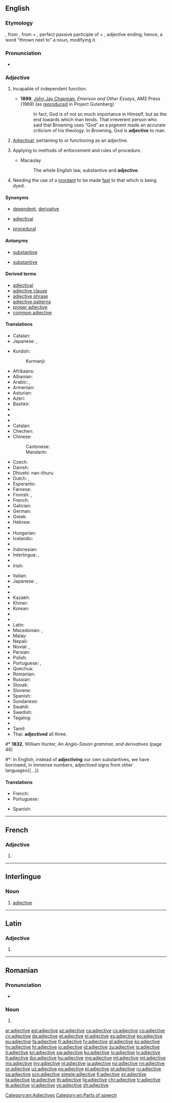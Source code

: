 ==English==

===Etymology===
{{borrowing|fro|adjectif|lang=en}}, from {{etyl|la|en}} {{term|adiectivus|adiectīvum|lang=la}}, from {{term|ad||next to|lang=la}} + {{term|iectus|-iect-|lang=la}}, perfect passive participle of {{term/t|la|iaciō||throw}} + {{term/t|la|-īvus}}, adjective ending; hence, a word "thrown next to" a noun, modifying it.

===Pronunciation===
* {{audio|En-us-adjective.ogg|Audio (US)}}

===Adjective===
{{en-adj|-}}

# {{context|obsolete|lang=en}} Incapable of independent function.
#* '''1899''', [[w:John Jay Chapman|John Jay Chapman]], ''Emerson and Other Essays'', AMS Press (1969) (as [http://www.gutenberg.org/etext/13088 reproduced] in Project Gutenberg)
#*: In fact, God is of not so much importance in Himself, but as the end towards which man tends. That irreverent person who said that Browning uses “God” as a pigment made an accurate criticism of his theology. In Browning, God is '''adjective''' to man.
# {{context|grammar|lang=en}} [[adjectival|Adjectival]]; pertaining to or functioning as an adjective.
# {{context|legal|lang=en}} Applying to methods of enforcement and rules of procedure.
#* Macaulay
#*: The whole English law, substantive and '''adjective'''.
# {{context|chemistry|of a [[dye]]|lang=en}} Needing the use of a [[mordant]] to be made [[fast]] to that which is being dyed.

====Synonyms====
* {{sense|incapable of independent function}} [[dependent]], [[derivative]]
* {{sense|functioning as an adjective}} [[adjectival]]
* {{sense|applying to methods of enforcement and rules of procedure}} [[procedural]]

====Antonyms====
* {{sense|applying to methods of enforcement and rules of procedure}} [[substantive]]
* {{sense|of a dye that needs the use of a mordant}} [[substantive]]

====Derived terms====
* [[adjectival]]
* [[adjective clause]]
* [[adjective phrase]]
* [[adjective patterns]]
* [[proper adjective]]
* [[common adjective]]

====Translations====
{{trans-top|incapable of independent function}}
* Catalan: {{t+|ca|adjectiu}}
* Japanese: {{t|ja|非独立性|alt=非独立性の|tr=hidokuritsusei no}}, {{t|ja|依存性|alt=依存性の|tr=izonsei no}}
{{trans-mid}}
* Kurdish:
*: Kurmanji: {{t+|kmr|rengdêr|f}}
{{trans-bottom}}

{{trans-top|functioning as an adjective}}
* Afrikaans: {{t|af|byvoeglik}}
* Albanian: {{t+|sq|mbiemër}}
* Arabic: {{t|ar|وَصْفِيّ|tr=wáʂfiy}}, {{t|ar|نَعْتِيّ|tr=náʕtiy}}
* Armenian: {{t|hy|ածական}}
* Asturian: {{t+|ast|axetivu|m}}
* Azeri: {{t|az|sıfət}}
* Bashkir: {{t|ba|сифат}}
* {{trreq|eu}}
* {{trreq|be}}
* {{trreq|bn}}
* Catalan: {{t+|ca|adjectiu}}
* Chechen: {{t|ce|билгалдош}}
* Chinese:
*: Cantonese: {{t|yue|形容詞的}}
*: {{trreq|gan}}
*: {{trreq|hak}}
*: Mandarin: {{t|cmn|形容词的}}
*: {{trreq|cdo}}
*: {{trreq|nan}}
*: {{trreq|wuu}}
* Czech: {{t+|cs|přídavné jméno|n}}
* Danish: {{t+|da|adjektiv|n}}
* Dhivehi: nan-ithuru{{rfscript|dv}}
* Dutch: {{t+|nl|bijvoeglijk}}, {{t|nl|adjectivisch}}
* Esperanto: {{t|eo|adjektiva}}
* Faroese: {{t|fo|lýsingarorð|n}}
* Finnish: {{t+|fi|adjektiivi}} {{gloss|in compound words}}, {{t+|fi|adjektiivinen}} {{gloss|otherwise}}
* French: {{t+|fr|adjectif}}
* Galician: {{t+|gl|adxectivo|m}}
* German: {{t|de|adjektivisch}}
* Greek: {{t+|el|επιθετικός}}
* Hebrew: {{t|he|תואר השם}}
* {{trreq|hi}}
* Hungarian: {{t+|hu|melléknévi}}
* Icelandic: {{t+|is|lýsingarorð}}
* {{trreq|io}}
* Indonesian: {{t+|id|kata sifat}}
* Interlingua: {{t|ia|adjective}}, {{t|ia|adjectival}}
* {{trreq|ie}}
* Irish: {{t|ga|aidiachtach}}
{{trans-mid}}
* Italian: {{t+|it|aggettivale}}
* Japanese: {{t+|ja|形容詞|tr=[[けいようし]]の, keiyōshi no|alt=形容詞の}}, {{t|ja|形容する|tr=keiyō suru}}
* {{trreq|jv}}
* {{trreq|ks}}
* Kazakh: {{t|kk|сын есім}}
* Khmer: {{t|km|គុណនាម|tr=kunnaneam}}
* Korean: {{t+|ko|형용사|tr=hyeong-yongsa}}
* {{trreq|ku}}
* {{trreq|ky}}
* Latin: {{t|la|adiectivus}}
* Macedonian: {{t|mk|придавен|m}}, {{t|mk|придавски|m}}
* Malay: {{t|ms|kata sifat}}
* Nepali: {{t+|ne|विशेषण}}
* Novial: {{t|nov|adjektivi}}, {{t|nov|adjektival}}
* Persian: {{t+|fa|وصفی|tr=vasfi}}
* Polish: {{t+|pl|przymiotnikowy}}
* Portuguese: {{t+|pt|adjectivo}} {{qualifier|Portugal}}, {{t+|pt|adjetivo}} {{qualifier|Brazil}}
* Quechua: {{t|qu|sutip rampaqnin}}
* Romanian: {{t+|ro|adjectival}}
* Russian: {{t|ru|прилагательный}}
* Slovak: {{t+|sk|prídavné meno|n}}
* Slovene: {{t|sl|pridevniški}}
* Spanish: {{t+|es|adjetivo}}
* Sundanese: {{t|su|adjéktif}}
* Swahili: {{t+|sw|tashbihi}}
* Swedish: {{t+|sv|adjektiv|n}}
* Tagalog: {{t+|tl|pang-uri}}
* {{trreq|tg}}
* Tamil: {{t+|ta|உரிச்சொல்|tr=urichchol}}
* Thai: {{t|th|คุณศัพท์|tr=kunnásàp)
* Turkish: {{t+|tr|sıfat}}
* Turkmen: {{t+|tk|sypat}}
* Ukrainian: {{t+|uk|прикметник|m}}
* {{trreq|ur}}
* Uzbek: {{t+|uz|sifat}}
* Vietnamese: {{t|vi|có tính chất tính từ}}
* Volapük: {{t+|vo|ladyekik}}
* West Frisian: {{t|fy|eigenskip oantsjuttend}}
* {{trreq|sgs}}
{{trans-bottom}}

{{trans-top|methods of enforcement and rules of procedure}}
* {{trreq|af}}
* Arabic: {{t|ar|اجرائي|alt=إجْرائِيّ|tr=’ijrā’iy}}
* Dutch: {{t+|nl|formeel}}
* French: {{t+|fr|procédure|alt=… de procédure}}
* German: {{t+|de|formal}}
* {{trreq|he}}
* {{trreq|hi}}
* {{trreq|hu}}
* {{trreq|is}}
* {{trreq|id}}
{{trans-mid}}
* Interlingua: {{t|ia|adjective}}, {{t|ia|adjectival}}
* Japanese: {{t|ja|手続き上|tr=[[てつづきじょう]]の, tetsudzukijō no|alt=手続き上の}}
* Polish: {{t+|pl|przymiotnikowy}}
* Portuguese: {{t+|pt|adjectivo}} {{qualifier|Portugal}}, {{t+|pt|adjetivo}} {{qualifier|Brazil}}
* Romanian: {{t+|ro|adjectiv|m}}, {{t|ro|adjectivă|f}}
* Spanish: {{t+|es|adjetivo}}
* Swahili: {{t+|sw|tashbihi}}
* {{trreq|th}}
* {{trreq|vi}}
* West Frisian: {{t|fy|protokol|c}}
{{trans-bottom}}

{{trans-top|of a dye that needs the use of a mordant}}
* Catalan: {{t+|ca|adjectiu}}
{{trans-mid}}
{{trans-bottom}}

===Noun===
{{en-noun}}
{{wikipedia}}

# {{context|grammar|lang=en}} A [[word]] that [[modify|modifies]] a noun or [[describe]]s a noun’s referent.
#: ''The words “big” and “heavy” are English '''adjectives'''.''
# {{context|obsolete|lang=en}} A [[dependent]]; an [[accessory]].
#: {{rfquotek|Fuller}}

====Hyponyms====
* See also [[Wikisaurus:adjective]]

====Translations====
{{trans-top|(grammar) a word that modifies a noun or describes a noun’s referent}}
* Afrikaans: {{t+|af|byvoeglike naamwoord}}
* Albanian: {{t+|sq|mbiemër}}, {{t|sq|adjektiv}}
* Arabic: {{t|ar|نعت|m|tr=naʿt}}, {{t|ar|صفة|f|tr=ṣífa}}
* Aragonese: {{t+|an|adchectivo|m}}
* Aramaic: {{t|arc|גדשניא|m|tr=gedšanāya|sc=Hebr}}
* Armenian: {{t|hy|ածական}}
* {{trreq|as}}
* Asturian: {{t+|ast|axetivu|m}}
* Azeri: {{t|az|sifət}}
* Bashkir: {{t|ba|сифат}}
* Basque: {{t|eu|adjektibo}}, {{t|eu|izenondo}}
* {{trreq|bar}}
* Belarusian: {{t|be|прыметнік|m}}
* Bengali: {{t|bn|বিশেষণ|tr=bisheshawn}}
* {{trreq|bpy}}
* Breton: {{t+|br|anv-gwan}}
* Bulgarian: {{t|bg|прилагателно име|n}}
* Burmese: {{t+|my|နာမဝိသေသန|tr=nama witheithana}}
* {{trreq|bua}}
* Catalan: {{t+|ca|adjectiu|m}}
* {{trreq|ceb}}
* Chechen: {{t|ce|билгалдош}}
* Chinese:
*: Mandarin: {{t+|cmn|形容詞}}, {{t+|cmn|形容词|tr=xíngróngcí}}
*: Min Nan: {{t|nan|形容詞}}, {{t|nan|形容词|tr=hêng-iông-sû}}
* Chuvash: {{t|cv|паллă ячĕ}}
* Cornish: {{t|kw|hanow gwan|m}}
* {{trreq|co}}
* Crimean Tatar: {{t|crh|sıfat}}
* Czech: {{t+|cs|přídavné jméno|n}}
* Danish: {{t|da|tillægsord}}, {{t+|da|adjektiv}}
* {{trreq|dv}}
* Dutch: {{t+|nl|bijvoeglijk naamwoord|n}}, {{t+|nl|adjectief|n}}
* Esperanto: {{t+|eo|adjektivo}}
* Estonian: {{t|et|omadussõna}}, {{t+|et|adjektiiv}}
* Faroese: {{t|fo|lýsingarorð|n}}
* Finnish: {{t+|fi|adjektiivi}}, {{t+|fi|laatusana}}
* French: {{t+|fr|adjectif|m}}
* Friulian: {{t|fur|agetîv}}
* Galician: {{t+|gl|adxectivo|m}}
* Georgian: {{t+|ka|ზედსართავი სახელი}}, {{t|ka|სახელი}}
* German: {{t+|de|Adjektiv|n}}, {{t+|de|Eigenschaftswort|n}}
* Greek: {{t+|el|επίθετο|n}}
*: Ancient: {{t|grc|ἐπιθετικόν}}
* {{trreq|ha}}
* Hawaiian: {{t|haw|haʻiʻano}}
* Hebrew: {{t|he|שם תואר|m|tr=shem to'ar}}
* Hindi: {{t|hi|बिशेषण|m|tr=biśeṣaṇ}}
* Hungarian: {{t+|hu|melléknév}}
* Icelandic: {{t+|is|lýsingarorð|n}}
* Ido: {{t+|io|adjektivo}}
* Indonesian: {{t+|id|kata sifat}}, {{t+|id|adjektiva}}
* Interlingua: {{t|ia|adjectivo}}
* Interlingue: {{t|ie|adjective}}
* Irish: {{t+|ga|aidiacht|f}}
* Italian: {{t+|it|aggettivo|m}}
* Japanese: {{t+|ja|形容詞|tr=けいようし, keiyōshi}} {{qualifier|for "い" ending in Japanese, and translation for "adjective" in other languages}}, {{t+|ja|形容動詞|tr=けいようどうし, keiyō-dōshi}} {{qualifier|for "だ/な" ending}}
* {{trreq|jv}}
* Jèrriais: {{t|roa-jer|adjectif|m}}
* Kashubian: {{t|csb|przëdownik|m}}
* Kazakh: {{t|kk|сын есім|tr=sın esim}}
* Khmer: {{t|km|គុណនាម|tr=kunnaneam}}
* {{trreq|rw}}
* {{trreq|rn}}
* Korean: {{t+|ko|형용사|tr=hyeong-yongsa}} ({{t+|ko|形容詞}})
* Kyrgyz: {{t|ky|сын атооч|tr=sın atooç}}
* Lao: {{t+|lo|ຄຳຄຸນນາມ|tr=kham khun nām}}
* Latin: {{t|la|verbum adiectum|n}}
{{trans-mid}}
* Latvian: {{t+|lv|īpašības vārds|m}}
* Limburgish: {{t|li|bievooglik naamwaord|n}}
* Lingala: {{t|ln|likonzámí}}
* Lithuanian: {{t+|lt|būdvardis}}
* Low German:
*: German Low German: {{t|nds-de|Adjektiv}}
* Lower Sorbian: {{t|dsb|adjektiw|m}}
* {{trreq|lg}}
* {{trreq|lb}}
* Macedonian: {{t|mk|придавка|f}}
* Malay: {{t|ms|kata sifat}}
* Malayalam: {{t+|ml|നാമവിശേഷണം|tr=nāmaviśeṣṇaṁ}}
* Maltese: {{t+|mt|aġġettiv}}
* Manx: {{t|gv|marennym|m}}
* Maori: {{t|mi|kupuāhua}}
* Mongolian: {{t+|mn|тэмдэг нэр}}
* {{trreq|ne}}
* Norwegian:
*: Bokmål: {{t+|no|adjektiv}}
*: Nynorsk: {{t+|nn|adjektiv}}
* Novial: {{t|nov|adjektive}}
* Occitan: {{t|oc|adjectiu|m}}
* Oriya: {{t+|or|ବିଶେଷଣ|tr=biśeṣaṇ}}
* {{trreq|ps}}
* Persian: {{t+|fa|صفت|tr=sefat}}
* Polish: {{t+|pl|przymiotnik|m}}
* Portuguese: {{t+|pt|adjectivo}} {{qualifier|Portugal}}, {{t+|pt|adjetivo}} {{qualifier|Brazil}}
* Quechua: {{t|qu|sutip rampaqnin}}
* Romanian: {{t+|ro|adjectiv|n}}
* Romansch: {{t|rm|adjectiv}}
* Russian: {{t+|ru|имя прилагательное|n}}, {{t+|ru|прилагательное|n}}
* Sanskrit: {{t|sa|विशेषण|m|tr=viśeṣaṇa}}
* Scots: {{t|sco|adjective}}
* Scottish Gaelic: {{t|gd|buadhair|m}}
* Serbo-Croatian:
*: Cyrillic: {{qualifier|Ekavian}} {{t|sh|придев|m|sc=Cyrl}}, {{qualifier|Ijekavian}} {{t|sh|придјев|m|sc=Cyrl}}
*: Roman: {{qualifier|Ekavian}} {{t|sh|pridev|m}}, {{qualifier|Ijekavian}} {{t|sh|pridjev|m}}
* Sicilian: {{t|scn|aggittivi}}
* {{trreq|sd}}
* Slovak: {{t+|sk|prídavné meno|n}}
* Slovene: {{t+|sl|pridevnik|m}}
* {{trreq|so}}
* Spanish: {{t+|es|adjetivo|m}}
* Sundanese: {{t|su|adjéktif}}
* Swahili: {{t|sw|kivumishi}}, {{t+|sw|sifa}}
* Swedish: {{t+|sv|adjektiv|n}}
* Tagalog: {{t+|tl|pang-uri}}
* Tajik: {{t+|tg|сифат}}
* Tamil: {{t+|ta|உரிச்சொல்|tr=urichchol}}
* Telugu: {{t+|te|విశేషణము|tr=viśēṣaṇamu}}
* Thai: {{t+|th|คำคุณศัพท์|tr=kam koon sàp}}
* Turkish: {{t+|tr|sıfat}}, {{t+|tr|ön ad}}
* Turkmen: {{t+|tk|sypat}}
* Ukrainian: {{t+|uk|прикметник|m}}
* Upper Sorbian: {{t|hsb|adjektiw|m}}
* Urdu: {{t|ur|بشیشن|m|tr=biśeśan}}, {{t+|ur|صفت|f|tr=sifat}}
* Uzbek: {{t+|uz|sifat}}
* Vietnamese: {{t+|vi|tính từ}}
* Volapük: {{t+|vo|ladyek}}
* Võro: {{t|vro|umahussyna}}
* Walloon: {{t+|wa|addjectif}}
* Welsh: {{t+|cy|ansoddair|m}}
* West Frisian: {{t+|fy|eigenskipswurd|n}}
* {{trreq|wo}}
* {{trreq|xh}}
* Yiddish: {{t+|yi|אַדיעקטיוו|m|tr=adyektiv}}
* {{trreq|zza}}
* Zulu: {{t+|zu|isiphawulo|c7|c8}}
{{trans-bottom}}

===Verb===
{{en-verb|adjectiv|ed}}

# {{context|transitive|lang=en}} To make an adjective of; to form or convert into an adjective.
#* Tooke
#*: Language has as much occasion to '''adjective''' the distinct signification of the verb, and to adjective also the mood, as it has to adjective time. It has {{...}} '''adjectived''' all three.
#* '''1832''', William Hunter, ''An Anglo-Saxon grammar, and derivatives'' (page 46)
#*: In English, instead of '''adjectiving''' our own substantives, we have borrowed, in immense numbers, adjectived signs from other languages{{...}}

====Translations====
{{trans-top|To make an adjective of}}
* French: {{t|fr|adjetiver}}
* Portuguese: {{t+|pt|adjetivar}}
{{trans-mid}}
* Spanish: {{t+|es|adjetivar}}
{{trans-bottom}}

[[Category:en:Adjectives]]
[[Category:en:Parts of speech]]

----

==French==

===Adjective===
{{fr-adj-form}}

# {{feminine of|adjectif|lang=fr}}

----

==Interlingue==

===Noun===
{{head|ie|noun}}

# [[#English|adjective]]

----

==Latin==

===Adjective===
{{la-adj-form|adjectīve}}

# {{inflection of|adjectīvus||voc|m|s|lang=la}}

----

==Romanian==

===Pronunciation===
* {{IPA|[ad.ʒekˈti.ve]|lang=ro}}

===Noun===
{{head|ro|noun form}}

# {{plural of|adjectiv|lang=ro|nocat=1}}

[[ar:adjective]]
[[ast:adjective]]
[[az:adjective]]
[[ca:adjective]]
[[cs:adjective]]
[[co:adjective]]
[[cy:adjective]]
[[da:adjective]]
[[et:adjective]]
[[el:adjective]]
[[es:adjective]]
[[eo:adjective]]
[[eu:adjective]]
[[fa:adjective]]
[[fr:adjective]]
[[fy:adjective]]
[[gl:adjective]]
[[ko:adjective]]
[[hy:adjective]]
[[hr:adjective]]
[[io:adjective]]
[[id:adjective]]
[[zu:adjective]]
[[is:adjective]]
[[it:adjective]]
[[kn:adjective]]
[[sw:adjective]]
[[ku:adjective]]
[[lo:adjective]]
[[lv:adjective]]
[[lt:adjective]]
[[jbo:adjective]]
[[hu:adjective]]
[[mg:adjective]]
[[ml:adjective]]
[[mt:adjective]]
[[ms:adjective]]
[[my:adjective]]
[[nl:adjective]]
[[ja:adjective]]
[[no:adjective]]
[[nn:adjective]]
[[or:adjective]]
[[uz:adjective]]
[[ps:adjective]]
[[pl:adjective]]
[[pt:adjective]]
[[ru:adjective]]
[[sa:adjective]]
[[scn:adjective]]
[[simple:adjective]]
[[fi:adjective]]
[[sv:adjective]]
[[ta:adjective]]
[[te:adjective]]
[[th:adjective]]
[[tg:adjective]]
[[chr:adjective]]
[[tr:adjective]]
[[tk:adjective]]
[[vi:adjective]]
[[vo:adjective]]
[[zh:adjective]]